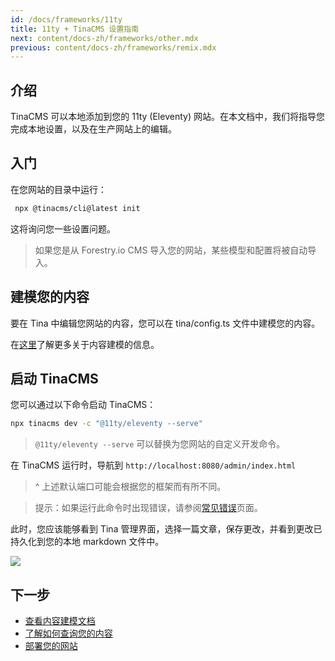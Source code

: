 ```yaml
---
id: /docs/frameworks/11ty
title: 11ty + TinaCMS 设置指南
next: content/docs-zh/frameworks/other.mdx
previous: content/docs-zh/frameworks/remix.mdx
---
```


## 介绍

TinaCMS 可以本地添加到您的 11ty (Eleventy) 网站。在本文档中，我们将指导您完成本地设置，以及在生产网站上的编辑。

## 入门

在您网站的目录中运行：

```bash
 npx @tinacms/cli@latest init
```

这将询问您一些设置问题。

> 如果您是从 Forestry.io CMS 导入您的网站，某些模型和配置将被自动导入。

## 建模您的内容

要在 Tina 中编辑您网站的内容，您可以在 tina/config.ts 文件中建模您的内容。

在[这里](/docs/schema/)了解更多关于内容建模的信息。

## 启动 TinaCMS

您可以通过以下命令启动 TinaCMS：

```bash
npx tinacms dev -c "@11ty/eleventy --serve"
```

> `@11ty/eleventy --serve` 可以替换为您网站的自定义开发命令。

在 TinaCMS 运行时，导航到 `http://localhost:8080/admin/index.html`

> ^ 上述默认端口可能会根据您的框架而有所不同。

> 提示：如果运行此命令时出现错误，请参阅[常见错误](/docs/forestry/common-errors)页面。

此时，您应该能够看到 Tina 管理界面，选择一篇文章，保存更改，并看到更改已持久化到您的本地 markdown 文件中。

![](/img/hugo-tina-admin-screenshot.png)

## 下一步

- [查看内容建模文档](/docs/schema/)
- [了解如何查询您的内容](/docs/features/data-fetching/)
- [部署您的网站](/docs/tinacloud)